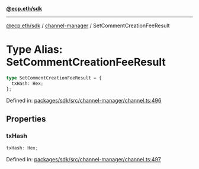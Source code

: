 [**@ecp.eth/sdk**](../../index.mdx)

***

[@ecp.eth/sdk](/sdk-reference/index.mdx) / [channel-manager](/sdk-reference/channel-manager/index.mdx) / SetCommentCreationFeeResult

# Type Alias: SetCommentCreationFeeResult

```ts
type SetCommentCreationFeeResult = {
  txHash: Hex;
};
```

Defined in: [packages/sdk/src/channel-manager/channel.ts:496](https://github.com/ecp-eth/comments-monorepo/blob/main/packages/sdk/src/channel-manager/channel.ts#L496)

## Properties

### txHash

```ts
txHash: Hex;
```

Defined in: [packages/sdk/src/channel-manager/channel.ts:497](https://github.com/ecp-eth/comments-monorepo/blob/main/packages/sdk/src/channel-manager/channel.ts#L497)
